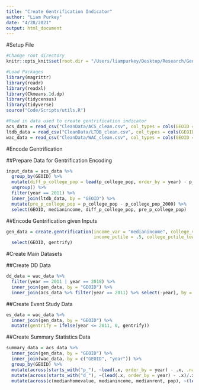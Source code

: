 ```yaml
---
title: "Create Gentrification Indicator"
author: "Liam Purkey"
date: "4/28/2021"
output: html_document
---
```


#Setup File

```r
#Change root directory
knitr::opts_knit$set(root.dir = "/Users/liampurkey/Desktop/Research/Gentrification")
```

```r
#Load Packages
library(magrittr)
library(readr)
library(readxl)
library(Ckmeans.1d.dp)
library(tidycensus)
library(tidyverse)
source("Code/Scripts/utils.R")
```

```r
#Read in data used to create gentrification indicator
acs_data = read_csv("CleanData/ACS_clean.csv", col_types = cols(GEOID = col_character())) 
ltdb_data = read_csv("CleanData/LTDB_clean.csv", col_types = cols(GEOID = col_character()))
wac_data = read_csv("CleanData/WAC_clean.csv", col_types = cols(GEOID = col_character()))
```

#Encode Gentrification

##Prepare Data for Gentrification Encoding

```r
input_data = acs_data %>% 
  group_by(GEOID) %>%
  mutate(diff_p_college_pop = lead(p_college_pop, order_by = year) - p_college_pop) %>% 
  ungroup() %>%
  filter(year == 2011) %>%
  inner_join(ltdb_data, by = "GEOID") %>% 
  mutate(pre_p_college_pop = p_college_pop - p_college_pop_2000) %>%
  select(GEOID, medianincome, diff_p_college_pop, pre_p_college_pop)
```

##Encode Gentrification given Inputs

```r
gen_data = create.gentrification(income_var = "medianincome", college_var = "diff_p_college_pop", pre_var = "pre_p_college_pop",
                                 income_pctile = .5, college_pctile_lower = .5, college_pctile_upper = .75, pre_pctile = .75, data = input_data) %>%
  select(GEOID, gentrify)
```

#Create Main Datasets

##Create DD Data

```r
dd_data = wac_data %>%
  filter(year == 2011 | year == 2018) %>%
  inner_join(gen_data, by = "GEOID") %>%
  inner_join(acs_data %>% filter(year == 2011) %>% select(-year), by = "GEOID")
```

##Create Event Study Data

```r
es_data = wac_data %>%
  inner_join(gen_data, by = "GEOID") %>%
  mutate(gentrify = ifelse(year <= 2011, 0, gentrify)) 
```

##Create Summary Statistics Data

```r
summary_data = acs_data %>%
  inner_join(gen_data, by = "GEOID") %>%
  inner_join(wac_data, by = c("GEOID", "year")) %>%
  group_by(GEOID) %>%
  mutate(across(starts_with("p_"), ~lead(.x, order_by = year) - .x, .names = "diff_{.col}")) %>%
  mutate(across(starts_with("d_"), ~(lead(.x, order_by = year) - .x)/.x, .names = "pc_{.col}")) %>%
  mutate(across(c(medianhomevalue, medianincome, medianrent, pop), ~(lead(.x, order_by = year) - .x)/.x, .names = "pc_{.col}"))
```





